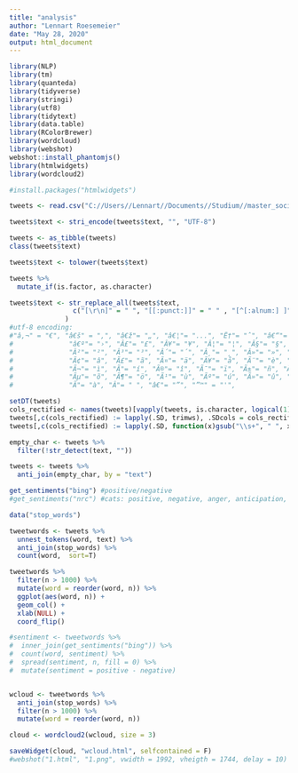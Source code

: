 ---
title: "analysis"
author: "Lennart Roesemeier"
date: "May 28, 2020"
output: html_document
---



```{r}
library(NLP)
library(tm)
library(quanteda)
library(tidyverse)
library(stringi)
library(utf8)
library(tidytext)
library(data.table)
library(RColorBrewer)
library(wordcloud)
library(webshot)
webshot::install_phantomjs()
library(htmlwidgets)
library(wordcloud2)

#install.packages("htmlwidgets")
```


```{r}
tweets <- read.csv("C://Users//Lennart//Documents//Studium//master_sociology//data_computingdisp//term paper//data//dataappend.csv", header=T)

tweets$text <- stri_encode(tweets$text, "", "UTF-8")
```

```{r}
tweets <- as_tibble(tweets)
class(tweets$text)

tweets$text <- tolower(tweets$text)

tweets %>%
  mutate_if(is.factor, as.character) 

tweets$text <- str_replace_all(tweets$text,
                c("[\r\n]" = " ", "[[:punct:]]" = " " , "[^[:alnum:] ]" = " ", "[^a-zA-Z0-9]" = " ")
              )
#utf-8 encoding:
#"â‚¬" = "€", "â€š" = ",", "â€ž"= "„", "â€¦"= "...", "Ë†"= "ˆ", "â€“"= "–",  "â€”"= "--", 
#              "â€º"= "›", "Â£"= "£", "Â¥"= "¥", "Â¦"= "¦", "Â§"= "§", "Â¨"= "¨", "Â«"= "«", "Â°"= "°", 
#              "Â²"= "²", "Â³"= "³", "Â´"= "´", "Â¸"= "¸", "Â»"= "»", "Â¿"= "¿", "ÃŸ"= "ß", "Ã¡"= "á", 
#              "Ã¢"= "â", "Ã£"= "ã", "Ã¤"= "ä", "Ã¥"= "å", "Ã¨"= "è", "Ã©"= "é", "Ãª"= "ê", "Ã«"= "ë", 
#              "Ã¬"= "ì", "Ã"= "í", "Ã®"= "î", "Ã¯"= "ï", "Ã±"= "ñ", "Ã²"= "ò", "Ã³"= "ó", "Ã´"= "ô", 
#              "Ãµ"= "õ", "Ã¶"= "ö", "Ã¹"= "ù", "Ãº"= "ú", "Ã»"= "û", "Ã¼"= "ü", "Ã½"= "ý", "Ã¿"= "ÿ", 
#              "Ã"= "à", "Â"= " ", "â€"= "”", "”™" = "'", 

setDT(tweets)
cols_rectified <- names(tweets)[vapply(tweets, is.character, logical(1))]
tweets[,c(cols_rectified) := lapply(.SD, trimws), .SDcols = cols_rectified]
tweets[,c(cols_rectified) := lapply(.SD, function(x)gsub("\\s+", " ", x)), .SDcols = cols_rectified]

empty_char <- tweets %>%
  filter(!str_detect(text, ""))

tweets <- tweets %>%
  anti_join(empty_char, by = "text")

```


```{r}
get_sentiments("bing") #positive/negative
#get_sentiments("nrc") #cats: positive, negative, anger, anticipation, disgust, fear, joy, sadness, surprise, and trust www.tidytextmining.com/sentiment.html
```

```{r}
data("stop_words")

tweetwords <- tweets %>%
  unnest_tokens(word, text) %>%
  anti_join(stop_words) %>%
  count(word,  sort=T)

tweetwords %>%
  filter(n > 1000) %>%
  mutate(word = reorder(word, n)) %>%
  ggplot(aes(word, n)) +
  geom_col() +
  xlab(NULL) +
  coord_flip()
```


```{r fig.height = 11, fig.width = 9}
#sentiment <- tweetwords %>%
#  inner_join(get_sentiments("bing")) %>%
#  count(word, sentiment) %>%
#  spread(sentiment, n, fill = 0) %>%
#  mutate(sentiment = positive - negative)


wcloud <- tweetwords %>%
  anti_join(stop_words) %>%
  filter(n > 1000) %>%
  mutate(word = reorder(word, n))

cloud <- wordcloud2(wcloud, size = 3)

saveWidget(cloud, "wcloud.html", selfcontained = F)
#webshot("1.html", "1.png", vwidth = 1992, vheigth = 1744, delay = 10)
```






